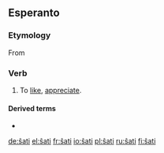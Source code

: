 ==Esperanto==

===Etymology===
From {{etyl|de|eo}} {{term|schätzen|lang=de}}

===Verb===
{{eo-verb|ŝat}}

# To [[like]], [[appreciate]].

====Derived terms====
* {{l|eo|ŝategi}}

{{eo BRO|5}}

[[de:ŝati]]
[[el:ŝati]]
[[fr:ŝati]]
[[io:ŝati]]
[[pl:ŝati]]
[[ru:ŝati]]
[[fi:ŝati]]